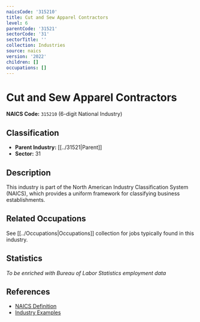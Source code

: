 ```yaml
---
naicsCode: '315210'
title: Cut and Sew Apparel Contractors
level: 6
parentCode: '31521'
sectorCode: '31'
sectorTitle: ''
collection: Industries
source: naics
version: '2022'
children: []
occupations: []
---
```

# Cut and Sew Apparel Contractors

**NAICS Code:** `315210` (6-digit National Industry)

## Classification

- **Parent Industry:** [[../31521|Parent]]
- **Sector:** 31

## Description

This industry is part of the North American Industry Classification System (NAICS), which provides a uniform framework for classifying business establishments.

## Related Occupations

See [[../Occupations|Occupations]] collection for jobs typically found in this industry.

## Statistics

*To be enriched with Bureau of Labor Statistics employment data*

## References

- [NAICS Definition](https://www.census.gov/naics/)
- [Industry Examples](https://www.census.gov/naics/2022NAICS/)

